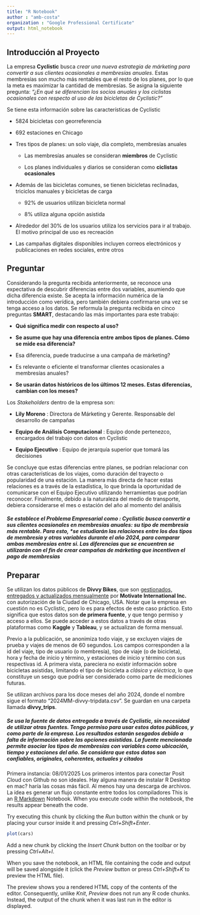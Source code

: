 ```yaml
---
title: "R Notebook"
author : "amb-costa"
organization : "Google Professional Certificate"
output: html_notebook
---
```


## Introducción al Proyecto 
La empresa **Cyclistic** busca *crear una nueva estrategia de márketing para convertir a sus clientes ocasionales a membresías anuales*. Estas membresías son mucho más rentables que el resto de los planes, por lo que la meta es maximizar la cantidad de membresías. Se asigna la siguiente pregunta: *"¿En qué se diferencian los socios anuales y los ciclistas ocasionales con respecto al uso de las bicicletas de Cyclistic?"*

Se tiene esta información sobre las características de Cyclistic

* 5824 bicicletas con georreferencia

* 692 estaciones en Chicago

* Tres tipos de planes: un solo viaje, día completo, membresías anuales

  - Las membresías anuales se consideran **miembros** de Cyclistic
  
  - Los planes individuales y diarios se consideran como **ciclistas ocasionales**


* Además de las bicicletas comunes, se tienen bicicletas reclinadas, triciclos manuales y bicicletas de carga

  - 92% de usuarios utilizan bicicleta normal
  
  - 8% utiliza alguna opción asistida

* Alrededor del 30% de los usuarios utiliza los servicios para ir al trabajo. El motivo principal de uso es recreación

* Las campañas digitales disponibles incluyen correos electrónicos y publicaciones en redes sociales, entre otros

## Preguntar
Considerando la pregunta recibida anteriormente, se reconoce una expectativa de descubrir diferencias entre dos variables, asumiendo que dicha diferencia existe. Se acepta la información numérica de la introducción como verídica, pero también debiera confirmarse una vez se tenga acceso a los datos. Se reformula la pregunta recibida en cinco preguntas **SMART**, destacando las más importantes para este trabajo:

* **Qué significa medir con respecto al uso?**

* **Se asume que hay una diferencia entre ambos tipos de planes. Cómo se mide esa diferencia?**

* Esa diferencia, puede traducirse a una campaña de márketing?

* Es relevante o eficiente el transformar clientes ocasionales a membresías anuales?

* **Se usarán datos históricos de los últimos 12 meses. Estas diferencias, cambian con los meses?**

Los *Stakeholders* dentro de la empresa son:

* **Lily Moreno** : Directora de Márketing y Gerente. Responsable del desarrollo de campañas

* **Equipo de Análisis Computacional** : Equipo donde pertenezco, encargados del trabajo con datos en Cyclistic

* **Equipo Ejecutivo** : Equipo de jerarquía superior que tomará las decisiones

Se concluye que estas diferencias entre planes, se podrían relacionar con otras características de los viajes, como duración del trayecto o popularidad de una estación. La manera más directa de hacer estas relaciones es a través de la estadística, lo que brinda la oportunidad de comunicarse con el Equipo Ejecutivo utilizando herramientas que podrían reconocer. Finalmente, debido a la naturaleza del medio de transporte, debiera considerarse el mes o estación del año al momento del análisis


##### Se establece el *Problema Empresarial* como : Cyclistic busca convertir a sus clientes ocasionales en membresías anuales: su tipo de membresía más rentable. Para esto, *se estudiarán las relaciones entre los dos tipos de membresía y otras variables durante el año 2024, para comparar ambas membresías entre si. Las diferencias que se encuentren se utilizarán con el fin de crear campañas de márketing que incentiven el pago de membresías

## Preparar
Se utilizan los datos públicos de **Divvy Bikes**, que son [gestionados, entregados y actualizados mensualmente](https://divvybikes.com/system-data) por **Motivate International Inc.** con autorización de la Ciudad de Chicago, USA. Notar que la empresa en cuestión no es Cyclistic, pero lo es para efectos de este caso práctico. Esto significa que estos datos son **de primera fuente**, y que tengo permiso y acceso a ellos. Se puede acceder a estos datos a través de otras plataformas como **Kaggle** y **Tableau**, y se actualizan de forma mensual.

Previo a la publicación, se anonimiza todo viaje, y se excluyen viajes de prueba y viajes de menos de 60 segundos. Los campos corresponden a la id del viaje, tipo de usuario (o membresía), tipo de viaje (o de bicicleta), hora y fecha de inicio y término, y estaciones de inicio y término con sus respectivas id. A primera vista, pareciera no existir información sobre bicicletas asistidas, limitando el tipo de bicicleta a *clásica* y *eléctrica*, lo que constituye un sesgo que podría ser considerado como parte de mediciones futuras.

Se utilizan archivos para los doce meses del año 2024, donde el nombre sigue el formato "2024MM-divvy-tripdata.csv". Se guardan en una carpeta llamada **divvy_trips**. 

##### Se usa la fuente de datos entregada a través de Cyclistic, sin necesidad de utilizar otras fuentes. Tengo permiso para usar estos datos públicos, y como parte de la empresa. Los resultados estarán sesgados debido a falta de información sobre las opciones asistidas. La fuente mencionada permite asociar los tipos de membresías con variables como ubicación, tiempo y estaciones del año. Se considera que estos datos son *confiables, originales, coherentes, actuales y citados*  


Primera instancia: 08/01/2025
Los primeros intentos para conectar Posit Cloud con Github no son ideales. Hay alguna manera de instalar R  Desktop en mac? haría las cosas más fácil. Al menos hay una descarga de archivos. La idea es generar un flujo constante entre todos los compiladores
This is an [R Markdown](http://rmarkdown.rstudio.com) Notebook. When you execute code within the notebook, the results appear beneath the code.

Try executing this chunk by clicking the *Run* button within the chunk or by placing your cursor inside it and pressing *Ctrl+Shift+Enter*.

```r
plot(cars)
```

Add a new chunk by clicking the *Insert Chunk* button on the toolbar or by pressing *Ctrl+Alt+I*.

When you save the notebook, an HTML file containing the code and output will be saved alongside it (click the *Preview* button or press *Ctrl+Shift+K* to preview the HTML file).

The preview shows you a rendered HTML copy of the contents of the editor. Consequently, unlike *Knit*, *Preview* does not run any R code chunks. Instead, the output of the chunk when it was last run in the editor is displayed.
